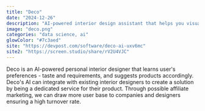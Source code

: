 ```yaml
---
title: "Deco"
date: "2024-12-26"
description: "AI-powered interior design assistant that helps you visualize and plan your space."
image: "deco.png"
categories: "data science, ai"
glowColor: "#7c3aed"
site: "https://devpost.com/software/deco-ai-uxv6mc"
site2: "https://screen.studio/share/rV2U4VJC"
---
```


Deco is an AI-powered personal interior designer that learns user's preferences - taste and requirements, and suggests products accordingly. Deco's AI can integrate with existing interior designers to create a solution by being a dedicated service for their product. Through possible affiliate marketing, we can draw more user base to companies and designers ensuring a high turnover rate.
